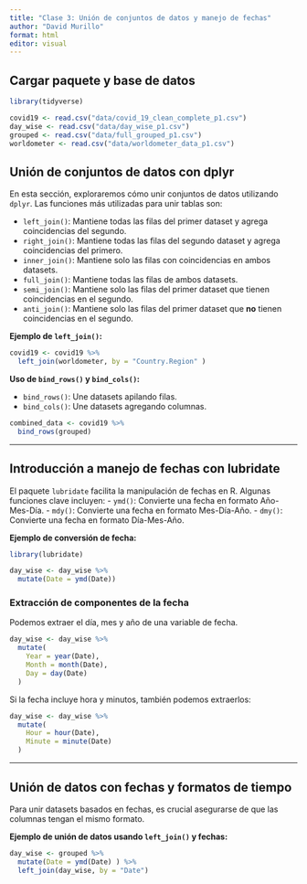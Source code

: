 ---
title: "Clase 3: Unión de conjuntos de datos y manejo de fechas"
author: "David Murillo"
format: html
editor: visual
---

::: panel-tabset
## Cargar paquete y base de datos

```{r}
library(tidyverse)

covid19 <- read.csv("data/covid_19_clean_complete_p1.csv")
day_wise <- read.csv("data/day_wise_p1.csv")
grouped <- read.csv("data/full_grouped_p1.csv")
worldometer <- read.csv("data/worldometer_data_p1.csv")
```

## Unión de conjuntos de datos con dplyr

En esta sección, exploraremos cómo unir conjuntos de datos utilizando `dplyr`. Las funciones más utilizadas para unir tablas son: 

 - `left_join()`: Mantiene todas las filas del primer dataset y agrega coincidencias del segundo. 
 - `right_join()`: Mantiene todas las filas del segundo dataset y agrega coincidencias del primero. 
 - `inner_join()`: Mantiene solo las filas con coincidencias en ambos datasets. 
 - `full_join()`: Mantiene todas las filas de ambos datasets.
 - `semi_join()`: Mantiene solo las filas del primer dataset que tienen coincidencias en el segundo. 
 - `anti_join()`: Mantiene solo las filas del primer dataset que **no** tienen coincidencias en el segundo.

**Ejemplo de `left_join()`:**

```{r}
covid19 <- covid19 %>% 
  left_join(worldometer, by = "Country.Region" )
```

**Uso de `bind_rows()` y `bind_cols()`:**

-   `bind_rows()`: Une datasets apilando filas.
-   `bind_cols()`: Une datasets agregando columnas.

```{r}
combined_data <- covid19 %>% 
  bind_rows(grouped)
```

------------------------------------------------------------------------

## Introducción a manejo de fechas con lubridate

El paquete `lubridate` facilita la manipulación de fechas en R. Algunas funciones clave incluyen: - `ymd()`: Convierte una fecha en formato Año-Mes-Día. - `mdy()`: Convierte una fecha en formato Mes-Día-Año. - `dmy()`: Convierte una fecha en formato Día-Mes-Año.

**Ejemplo de conversión de fecha:**

```{r}
library(lubridate)

day_wise <- day_wise %>% 
  mutate(Date = ymd(Date))
```

### **Extracción de componentes de la fecha**

Podemos extraer el día, mes y año de una variable de fecha.

```{r}
day_wise <- day_wise %>% 
  mutate(
    Year = year(Date),
    Month = month(Date),
    Day = day(Date)
  )
```

Si la fecha incluye hora y minutos, también podemos extraerlos:

```{r}
day_wise <- day_wise %>% 
  mutate(
    Hour = hour(Date),
    Minute = minute(Date)
  )
```

------------------------------------------------------------------------

## Unión de datos con fechas y formatos de tiempo

Para unir datasets basados en fechas, es crucial asegurarse de que las columnas tengan el mismo formato.

**Ejemplo de unión de datos usando `left_join()` y fechas:**

```{r}
day_wise <- grouped %>% 
  mutate(Date = ymd(Date) ) %>% 
  left_join(day_wise, by = "Date")
```
:::
